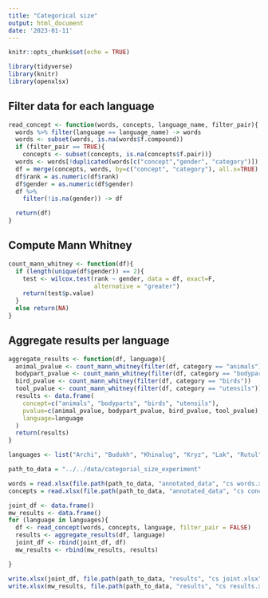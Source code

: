 ```yaml
---
title: "Categorical size"
output: html_document
date: '2023-01-11'
---
```


```r
knitr::opts_chunk$set(echo = TRUE)
```

```r
library(tidyverse)
library(knitr)
library(openxlsx)
```

## Filter data for each language
```r
read_concept <- function(words, concepts, language_name, filter_pair){
  words %>% filter(language == language_name) -> words
  words <- subset(words, is.na(words$f.compound))
  if (filter_pair == TRUE){
    concepts <- subset(concepts, is.na(concepts$f.pair))}
  words <- words[!duplicated(words[c("concept","gender", "category")]),]
  df = merge(concepts, words, by=c("concept", "category"), all.x=TRUE)
  df$rank = as.numeric(df$rank)
  df$gender = as.numeric(df$gender)
  df %>% 
    filter(!is.na(gender)) -> df

  return(df)
}
```


## Compute Mann Whitney
```r
count_mann_whitney <- function(df){
  if (length(unique(df$gender)) == 2){
    test <- wilcox.test(rank ~ gender, data = df, exact=F,
                        alternative = "greater")
    return(test$p.value)
  }
  else return(NA)
}
```

## Aggregate results per language
```r
aggregate_results <- function(df, language){
  animal_pvalue <- count_mann_whitney(filter(df, category == "animals"))
  bodypart_pvalue <- count_mann_whitney(filter(df, category == "bodyparts"))
  bird_pvalue <- count_mann_whitney(filter(df, category == "birds"))
  tool_pvalue <- count_mann_whitney(filter(df, category == "utensils"))
  results <- data.frame(
    concept=c("animals", "bodyparts", "birds", "utensils"),
    pvalue=c(animal_pvalue, bodypart_pvalue, bird_pvalue, tool_pvalue),
    language=language
  )
  return(results)
}
```


```r
languages <- list("Archi", "Budukh", "Khinalug", "Kryz", "Lak", "Rutul", "Tsakhur")

path_to_data = "../../data/categorial_size_experiment"

words = read.xlsx(file.path(path_to_data, "annotated_data", "cs words.xlsx"))
concepts = read.xlsx(file.path(path_to_data, "annotated_data", "cs concepts.xlsx"))

joint_df <- data.frame()
mw_results <- data.frame()
for (language in languages){
  df <- read_concept(words, concepts, language, filter_pair = FALSE)
  results <- aggregate_results(df, language)
  joint_df <- rbind(joint_df, df)
  mw_results <- rbind(mw_results, results)

}

write.xlsx(joint_df, file.path(path_to_data, "results", "cs joint.xlsx"))
write.xlsx(mw_results, file.path(path_to_data, "results", "cs results.xlsx"))

```
